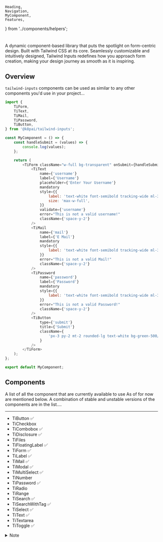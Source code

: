 	Heading,
	Navigation,
	MyComponent,
	Features,
} from '../components/helpers';

<Bleed>

# <Heading />

<Features />

A dynamic component-based library that puts the spotlight on form-centric design. Built with Tailwind CSS at its core. Seamlessly customizable and intuitively designed, Tailwind Inputs redefines how you approach form creation, making your design journey as smooth as it is inspiring.

<Navigation />
</Bleed>

## Overview

`tailwind-inputs` components can be used as similar to any other components you'd use in your project...

```js copy
import {
	TiForm,
	TiText,
	TiMail,
	TiPassword,
	TiButton,
} from '@k8pai/tailwind-inputs';

const MyComponent = () => {
	const handleSubmit = (values) => {
		console.log(values);
	};

	return (
		<TiForm className="w-full bg-transparent" onSubmit={handleSubmit}>
			<TiText
				name={'username'}
				label={'Username'}
				placeholder={'Enter Your Username'}
				mandatory
				style={{
					label: 'text-white font-semibold tracking-wide ml-3',
					size: 'max-w-full',
				}}
				validate={'username'}
				error="This is not a valid username!"
				className={'space-y-2'}
			/>
			<TiMail
				name={'mail'}
				label={'E Mail'}
				mandatory
				style={{
					label: 'text-white font-semibold tracking-wide ml-3',
				}}
				error="This is not a valid Mail!"
				className={'space-y-2'}
			/>
			<TiPassword
				name={'password'}
				label={'Password'}
				mandatory
				style={{
					label: 'text-white font-semibold tracking-wide ml-3',
				}}
				error="This is not a valid Password!"
				className={'space-y-2'}
			/>
			<TiButton
				type={'submit'}
				title={'Submit'}
				className={
					'px-3 py-2 mt-2 rounded-lg text-white bg-green-500/90 '
				}
			/>
		</TiForm>
	);
};

export default MyComponent;
```

## Components

A list of all the component that are currently available to use As of for now are mentioned below.
A combination of stable and unstable versions of the components are in the list....

---

-   TiButton ✅
-   TiCheckbox
-   TiCombobox ✅
-   TiDisclosure ✅
-   TiFiles
-   TiFloatingLabel ✅
-   TiForm ✅
-   TiLabel ✅
-   TiMail ✅
-   TiModal ✅
-   TiMultiSelect ✅
-   TiNumber
-   TiPassword ✅
-   TiRadio
-   TiRange
-   TiSearch ✅
-   TiSearchWithTag ✅
-   TiSelect ✅
-   TiText ✅
-   TiTextarea
-   TiToggle ✅

<details>
	<summary>Note</summary>
    **Stable versions** ✅ - components that need no further updates for working features and are currently fine-grained to use. <br />
    **Unstable versions** - are currently in updates and may have strict changes in props or use cases.

    Whenever using an unstable Component, it is a good practice to go through the
    latest documentation...

</details>
